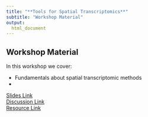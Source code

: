 ```yaml
---
title: "**Tools for Spatial Transcriptomics**"
subtitle: "Workshop Material"
output:
  html_document
---
```


## Workshop Material

In this workshop we cover:

- Fundamentals about spatial transcriptomic methods
- 

<div class = "link_button"><a href="https://docs.google.com/presentation/d/1yPqGAAMdBA6DMpNlmV22sr-fB9nLc0oGs-0o_z1mxTY/edit?usp=drive_link" target="_blank"> Slides Link</a></div>

<div class = "slido_button"><a href="https://app.sli.do/event/u34YdHzLCsYKgqCNueqiRp" target="_blank"> Discussion Link </a></div>

<div class = "resource_button"><a 
href="https://spatialge.moffitt.org/" target="_blank"> Resource Link </a></div>
<br>
